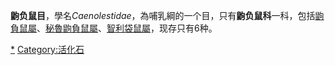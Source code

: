 {{Automatic taxobox
| taxon = Caenolestidae
| authority = [[Édouard_Louis_Trouessart|Trouessart]], 1898
| fossil_range = [[始新世|始新世]]-現今<br>~{{Fossil range|37.2|0}} 
| image = Caenolestes sangay. Foto Jorge Brito.jpg
| parent_authority = [[Florentino_Ameghino|Ameghino]], 1894
| subdivision_ranks = [[属|属]]
| subdivision = 
* [[鼩負鼠屬|鼩負鼠屬]] ''Caenolestes''
* †''[[Caenolestoides|Caenolestoides]]'' {{small|Abello, Martin & Cardoso 2021}}
* †[[盖曼负鼠属|盖曼负鼠属]] ''Gaimanlestes'' {{small|Abello, Martin & Cardoso 2021}}
* [[秘魯鼩負鼠屬|秘魯鼩負鼠屬]] ''Lestoros''
* †[[上新负鼠属|上新负鼠属]] ''Pliolestes'' {{small|Reig 1955}}
* † ''[[Progarzonia|Progarzonia]]'' {{small|[[Florentino_Ameghino|Ameghino]] 1904}}
* † ''[[Pseudhalmarhiphus|Pseudhalmarhiphus]]'' {{small|Ameghino 1903}}
* [[智利袋鼠屬|智利袋鼠屬]] ''Rhyncholestes''
* † ''[[Stilotherium|Stilotherium]]'' {{small|Ameghino 1887}}
}}

'''鼩负鼠目'''，學名''Caenolestidae''，為哺乳綱的一个目，只有'''鼩负鼠科'''一科，包括[[鼩負鼠屬|鼩負鼠屬]]、[[秘魯鼩負鼠屬|秘魯鼩負鼠屬]]、[[智利袋鼠屬|智利袋鼠屬]]，现存只有6种。
{{後獸下綱|M.}}
{{Mammals}}
{{Taxonbar|from=Q21854}}

[[Category:鼩负鼠目|*]]
[[Category:活化石|Category:活化石]]